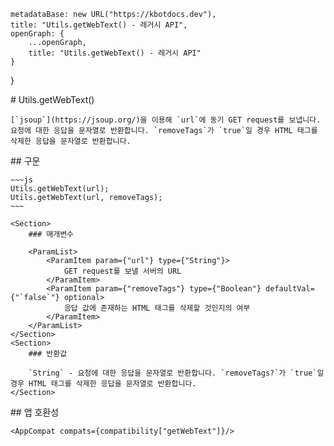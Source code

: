 
    metadataBase: new URL("https://kbotdocs.dev"),
    title: "Utils.getWebText() - 레거시 API",
    openGraph: {
        ...openGraph,
        title: "Utils.getWebText() - 레거시 API"
    }
}

<Section>
    # Utils.getWebText()

    [`jsoup`](https://jsoup.org/)을 이용해 `url`에 동기 GET request를 보냅니다. 요청에 대한 응답을 문자열로 반환합니다. `removeTags`가 `true`일 경우 HTML 태그를 삭제한 응답을 문자열로 반환합니다.
</Section>
<Section>
    ## 구문

    ~~~js
    Utils.getWebText(url);
    Utils.getWebText(url, removeTags);
    ~~~

    <Section>
        ### 매개변수

        <ParamList>
            <ParamItem param={"url"} type={"String"}>
                GET request를 보낼 서버의 URL
            </ParamItem>
            <ParamItem param={"removeTags"} type={"Boolean"} defaultVal={"`false`"} optional>
                응답 값에 존재하는 HTML 태그를 삭제할 것인지의 여부
            </ParamItem>
        </ParamList>
    </Section>
    <Section>
        ### 반환값

        `String` - 요청에 대한 응답을 문자열로 반환합니다. `removeTags?`가 `true`일 경우 HTML 태그를 삭제한 응답을 문자열로 반환합니다.
    </Section>
</Section>
<Section>
    ## 앱 호환성

    <AppCompat compats={compatibility["getWebText"]}/>
</Section>